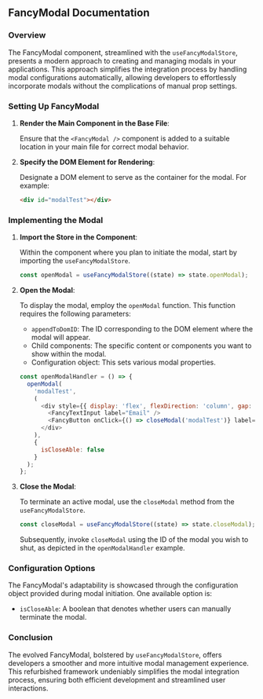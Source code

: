 ## FancyModal Documentation

### Overview

The FancyModal component, streamlined with the `useFancyModalStore`, presents a modern approach to creating and managing modals in your applications. This approach simplifies the integration process by handling modal configurations automatically, allowing developers to effortlessly incorporate modals without the complications of manual prop settings.

### Setting Up FancyModal

1. **Render the Main Component in the Base File**:
   
   Ensure that the `<FancyModal />` component is added to a suitable location in your main file for correct modal behavior.

2. **Specify the DOM Element for Rendering**:
   
   Designate a DOM element to serve as the container for the modal. For example:
   
   ```html
   <div id="modalTest"></div>
   ```

### Implementing the Modal

1. **Import the Store in the Component**:
   
   Within the component where you plan to initiate the modal, start by importing the `useFancyModalStore`.

   ```javascript
   const openModal = useFancyModalStore((state) => state.openModal);
   ```

2. **Open the Modal**:

   To display the modal, employ the `openModal` function. This function requires the following parameters:

   - `appendToDomID`: The ID corresponding to the DOM element where the modal will appear.
   - Child components: The specific content or components you want to show within the modal.
   - Configuration object: This sets various modal properties.

   ```javascript
   const openModalHandler = () => {
     openModal(
       'modalTest',
       (
         <div style={{ display: 'flex', flexDirection: 'column', gap: '18px' }}>
           <FancyTextInput label="Email" />
           <FancyButton onClick={() => closeModal('modalTest')} label="Close Modal"></FancyButton>
         </div>
       ),
       {
         isCloseAble: false
       }
     );
   };
   ```

3. **Close the Modal**:

   To terminate an active modal, use the `closeModal` method from the `useFancyModalStore`.

   ```javascript
   const closeModal = useFancyModalStore((state) => state.closeModal);
   ```

   Subsequently, invoke `closeModal` using the ID of the modal you wish to shut, as depicted in the `openModalHandler` example.

### Configuration Options

The FancyModal's adaptability is showcased through the configuration object provided during modal initiation. One available option is:

- `isCloseAble`: A boolean that denotes whether users can manually terminate the modal.

### Conclusion

The evolved FancyModal, bolstered by `useFancyModalStore`, offers developers a smoother and more intuitive modal management experience. This refurbished framework undeniably simplifies the modal integration process, ensuring both efficient development and streamlined user interactions.